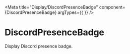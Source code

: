
<Meta title="Display/DiscordPresenceBadge" component={DiscordPresenceBadge} argTypes={{ }} />


# DiscordPresenceBadge

Display Discord presence badge.

<Story name="PremiumMemberSince">
  <div style={{ fontSize: '14px' }}>
    <Box>
      <DiscordPresenceBadge
        classes={StyleDiscordPresenceDefault}
        badge={"PremiumMemberSince"}
      />
    </Box>
  </div>
</Story>

<Story name="Staff">
  <div style={{ fontSize: '14px' }}>
    <Box>
      <DiscordPresenceBadge
        classes={StyleDiscordPresenceDefault}
        badge={DiscordBadgeEnum.Staff}
      />
    </Box>
  </div>
</Story>

<Story name="Partner">
  <div style={{ fontSize: '14px' }}>
    <Box>
      <DiscordPresenceBadge
        classes={StyleDiscordPresenceDefault}
        badge={DiscordBadgeEnum.Partner}
      />
    </Box>
  </div>
</Story>

<Story name="Hypesquad">
  <div style={{ fontSize: '14px' }}>
    <Box>
      <DiscordPresenceBadge
        classes={StyleDiscordPresenceDefault}
        badge={DiscordBadgeEnum.Hypesquad}
      />
    </Box>
  </div>
</Story>

<Story name="BugHunterLevel1">
  <div style={{ fontSize: '14px' }}>
    <Box>
      <DiscordPresenceBadge
        classes={StyleDiscordPresenceDefault}
        badge={DiscordBadgeEnum.BugHunterLevel1}
      />
    </Box>
  </div>
</Story>

<Story name="HypeSquadOnlineHouse1">
  <div style={{ fontSize: '14px' }}>
    <Box>
      <DiscordPresenceBadge
        classes={StyleDiscordPresenceDefault}
        badge={DiscordBadgeEnum.HypeSquadOnlineHouse1}
      />
    </Box>
  </div>
</Story>

<Story name="HypeSquadOnlineHouse2">
  <div style={{ fontSize: '14px' }}>
    <Box>
      <DiscordPresenceBadge
        classes={StyleDiscordPresenceDefault}
        badge={DiscordBadgeEnum.HypeSquadOnlineHouse2}
      />
    </Box>
  </div>
</Story>

<Story name="HypeSquadOnlineHouse3">
  <div style={{ fontSize: '14px' }}>
    <Box>
      <DiscordPresenceBadge
        classes={StyleDiscordPresenceDefault}
        badge={DiscordBadgeEnum.HypeSquadOnlineHouse3}
      />
    </Box>
  </div>
</Story>

<Story name="PremiumEarlySupporter">
  <div style={{ fontSize: '14px' }}>
    <Box>
      <DiscordPresenceBadge
        classes={StyleDiscordPresenceDefault}
        badge={DiscordBadgeEnum.PremiumEarlySupporter}
      />
    </Box>
  </div>
</Story>

<Story name="TeamPseudoUser">
  <div style={{ fontSize: '14px' }}>
    <Box>
      <DiscordPresenceBadge
        classes={StyleDiscordPresenceDefault}
        badge={DiscordBadgeEnum.TeamPseudoUser}
      />
    </Box>
  </div>
</Story>

<Story name="BugHunterLevel2">
  <div style={{ fontSize: '14px' }}>
    <Box>
      <DiscordPresenceBadge
        classes={StyleDiscordPresenceDefault}
        badge={DiscordBadgeEnum.BugHunterLevel2}
      />
    </Box>
  </div>
</Story>

<Story name="VerifiedBot">
  <div style={{ fontSize: '14px' }}>
    <Box>
      <DiscordPresenceBadge
        classes={StyleDiscordPresenceDefault}
        badge={DiscordBadgeEnum.VerifiedBot}
      />
    </Box>
  </div>
</Story>

<Story name="VerifiedDeveloper">
  <div style={{ fontSize: '14px' }}>
    <Box>
      <DiscordPresenceBadge
        classes={StyleDiscordPresenceDefault}
        badge={DiscordBadgeEnum.VerifiedDeveloper}
      />
    </Box>
  </div>
</Story>

<Story name="CertifiedModerator">
  <div style={{ fontSize: '14px' }}>
    <Box>
      <DiscordPresenceBadge
        classes={StyleDiscordPresenceDefault}
        badge={DiscordBadgeEnum.CertifiedModerator}
      />
    </Box>
  </div>
</Story>

<Story name="BotHTTPInteractions">
  <div style={{ fontSize: '14px' }}>
    <Box>
      <DiscordPresenceBadge
        classes={StyleDiscordPresenceDefault}
        badge={DiscordBadgeEnum.BotHTTPInteractions}
      />
    </Box>
  </div>
</Story>

<Story name="Spammer">
  <div style={{ fontSize: '14px' }}>
    <Box>
      <DiscordPresenceBadge
        classes={StyleDiscordPresenceDefault}
        badge={DiscordBadgeEnum.Spammer}
      />
    </Box>
  </div>
</Story>

<Story name="ActiveDeveloper">
  <div style={{ fontSize: '14px' }}>
    <Box>
      <DiscordPresenceBadge
        classes={StyleDiscordPresenceDefault}
        badge={DiscordBadgeEnum.ActiveDeveloper}
      />
    </Box>
  </div>
</Story>

<Story name="Quarantined">
  <div style={{ fontSize: '14px' }}>
    <Box>
      <DiscordPresenceBadge
        classes={StyleDiscordPresenceDefault}
        badge={DiscordBadgeEnum.Quarantined}
      />
    </Box>
  </div>
</Story>
